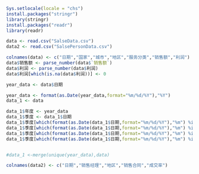 ```r
Sys.setlocale(locale = "chs")
install.packages("stringr")
library(stringr)
install.packages("readr")
library(readr)
```


```r
data <- read.csv("SalseData.csv")
data2 <- read.csv("SalsePersonData.csv")

```

```r
colnames(data) <- c("日期","国家","城市","地区","服务分类","销售额","利润")
data$销售额 <- parse_number(data$`销售额`)
data$利润 <- parse_number(data$利润)
data$利润[which(is.na(data$利润))] <- 0
```


```r
year_data <- data$日期

year_data <- format(as.Date(year_data,format="%m/%d/%Y"),"%Y")
data_1 <- data

data_1$年度 <- year_data
data_1$季度 <- data_1$日期
data_1$季度[which(format(as.Date(data_1$日期,format="%m/%d/%Y"),"%m") %in% c("01","02","03"))] <- '第一季度'
data_1$季度[which(format(as.Date(data_1$日期,format="%m/%d/%Y"),"%m") %in% c("04","05","06"))] <- '第二季度'
data_1$季度[which(format(as.Date(data_1$日期,format="%m/%d/%Y"),"%m") %in% c("07","08","09"))] <- '第三季度'
data_1$季度[which(format(as.Date(data_1$日期,format="%m/%d/%Y"),"%m") %in% c("10","11","12"))] <- '第四季度'


#data_1 <-merge(unique(year_data),data)


```

```r
colnames(data2) <- c("日期","销售经理","地区","销售合同","成交率")


```


